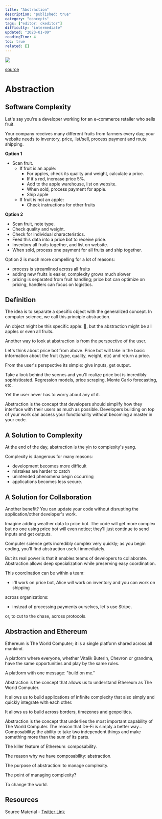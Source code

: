 ```yaml
---
title: "Abstraction"
description: "published: true"
category: "concepts"
tags: ["editor: ckeditor"]
difficulty: "intermediate"
updated: "2023-01-09"
readingTime: 4
toc: true
related: []
---
```


![](/images/abstraction-banner.png)

[source](https://algodaily.com/lessons/object-oriented-programming-class-principles/abstraction)

# Abstraction

## Software Complexity 

Let's say you're a developer working for an e-commerce retailer who sells fruit. 

Your company receives many different fruits from farmers every day; your website needs to inventory, price, list/sell, process payment and route shipping. 

**Option 1**

*   Scan fruit.
    *   If fruit is an apple:
        *   For apples, check its quality and weight, calculate a price.
        *   If it's red, increase price 5%.
        *   Add to the apple warehouse, list on website.
        *   When sold, process payment for apple.
        *   Ship apple
    *   If fruit is not an apple:
        *   Check instructions for other fruits

**Option 2**

*   Scan fruit, note type.
*   Check quality and weight.
*   Check for individual characteristics.
*   Feed this data into a price bot to receive price.
*   Inventory all fruits together, and list on website.
*   When sold, process one payment for all fruits and ship together.

Option 2 is much more compelling for a lot of reasons: 

*   process is streamlined across all fruits 
*   adding new fruits is easier, complexity grows much slower 
*   pricing is separated from fruit handling; price bot can optimize on pricing, handlers can focus on logistics. 

## Definition

The idea is to separate a specific object with the generalized concept. In computer science, we call this principle abstraction. 

An object might be this specific apple: 🍎, but the abstraction might be all apples or even all fruits. 

Another way to look at abstraction is from the perspective of the user. 

Let's think about price bot from above. Price bot will take in the basic information about the fruit (type, quality, weight, etc) and return a price. 

From the user's perspective its simple: give inputs, get output. 

Take a look behind the scenes and you'll realize price bot is incredibly sophisticated. Regression models, price scraping, Monte Carlo forecasting, etc. 

Yet the user never has to worry about any of it. 

Abstraction is the concept that developers should simplify how they interface with their users as much as possible. Developers building on top of your work can access your functionality without becoming a master in your code. 

## A Solution to Complexity

At the end of the day, abstraction is the yin to complexity's yang. 

Complexity is dangerous for many reasons: 

*   development becomes more difficult 
*   mistakes are harder to catch 
*   unintended phenomena begin occurring 
*   applications becomes less secure. 

## A Solution for Collaboration

Another benefit? You can update your code without disrupting the application/other developer's work. 

Imagine adding weather data to price bot. The code will get more complex but no one using price bot will even notice; they'll just continue to send inputs and get outputs. 

Computer science gets incredibly complex very quickly; as you begin coding, you'll find abstraction useful immediately. 

But its real power is that it enables teams of developers to collaborate. Abstraction allows deep specialization while preserving easy coordination. 

This coordination can be within a team: 

*   I'll work on price bot, Alice will work on inventory and you can work on shipping 

across organizations: 

*   instead of processing payments ourselves, let's use Stripe. 

or, to cut to the chase, across protocols.

## Abstraction and Ethereum

Ethereum is The World Computer; it is a single platform shared across all mankind.

A platform where everyone, whether Vitalik Buterin, Chevron or grandma, have the same opportunities and play by the same rules.

A platform with one message: "build on me."

Abstraction is the concept that allows us to understand Ethereum as The World Computer.

It allows us to build applications of infinite complexity that also simply and quickly integrate with each other.

It allows us to build across borders, timezones and geopolitics.

Abstraction is the concept that underlies the most important capability of The World Computer. The reason that De-Fi is simply a better way... Composability; the ability to take two independent things and make something more than the sum of its parts.

The killer feature of Ethereum: composability.

The reason why we have composability: abstraction.

The purpose of abstraction: to manage complexity.

The point of managing complexity?

To change the world.

## Resources

Source Material - [Twitter Link](https://twitter.com/logarithmicrex/status/1553756628234579968)

